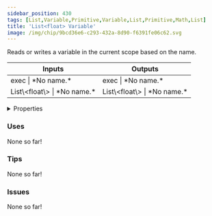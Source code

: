 ```yaml
---
sidebar_position: 430
tags: [List,Variable,Primitive,Variable,List,Primitive,Math,List]
title: 'List<float> Variable'
image: /img/chip/9bcd36e6-c293-432a-8d90-f6391fe06c62.svg
---
```


Reads or writes a variable in the current scope based on the name.



<IChip uuid="9bcd36e6-c293-432a-8d90-f6391fe06c62"/>

<table><thead><tr><th>Inputs</th><th>Outputs</th></tr></thead><tbody><tr><td>exec | *No name.*</td><td>exec | *No name.*</td></tr><tr><td>List\&lt;float\&gt; | *No name.*</td><td>List\&lt;float\&gt; | *No name.*</td></tr></tbody></table>

<details>
  <summary>Properties</summary>
  <div>
    <div>
    <table>
      <tbody>
        <tr>
          <td>Is beta required?</td>
          <td>No</td>
        </tr>
        <tr>
          <td>Is chip a trolling risk?</td>
          <td>No</td>
        </tr>
        <tr>
          <td>Is chip a role assignment risk?</td>
          <td>No</td>
        </tr>
        <tr>
          <td>Chip UUID</td>
          <td>9bcd36e6-c293-432a-8d90-f6391fe06c62</td>
        </tr>
        <tr>
          <td>Room availability</td>
          <td>Available everywhere</td>
        </tr>
      </tbody>
    </table>
    </div>
  </div>
</details>

### Uses

None so far!

### Tips

None so far!

### Issues

None so far!